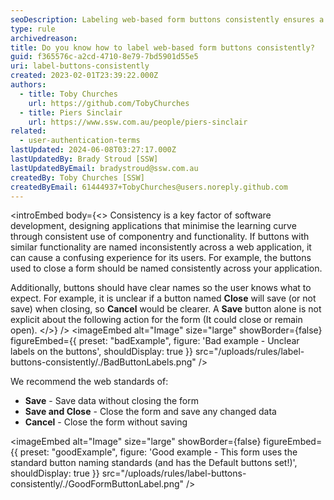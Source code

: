 ```yaml
---
seoDescription: Labeling web-based form buttons consistently ensures a seamless user experience by minimizing confusion and learning curves.
type: rule
archivedreason:
title: Do you know how to label web-based form buttons consistently?
guid: f365576c-a2cd-4710-8e79-7bd5901d55e5
uri: label-buttons-consistently
created: 2023-02-01T23:39:22.000Z
authors:
  - title: Toby Churches
    url: https://github.com/TobyChurches
  - title: Piers Sinclair
    url: https://www.ssw.com.au/people/piers-sinclair
related:
  - user-authentication-terms
lastUpdated: 2024-06-08T03:27:17.000Z
lastUpdatedBy: Brady Stroud [SSW]
lastUpdatedByEmail: bradystroud@ssw.com.au
createdBy: Toby Churches [SSW]
createdByEmail: 61444937+TobyChurches@users.noreply.github.com
---
```


<introEmbed
  body={<>
Consistency is a key factor of software development, designing applications that minimise the learning curve through consistent use of componentry and functionality. If buttons with similar functionality are named inconsistently across a web application, it can cause a confusing experience for its users. For example, the buttons used to close a form should be named consistently across your application.

Additionally, buttons should have clear names so the user knows what to expect. For example, it is unclear if a button named **Close** will save (or not save) when closing, so **Cancel** would be clearer. A **Save** button alone is not explicit about the following action for the form (It could close or remain open).
  </>}
/>
<imageEmbed
  alt="Image"
  size="large"
  showBorder={false}
  figureEmbed={{
    preset: "badExample",
    figure: 'Bad example - Unclear labels on the buttons',
    shouldDisplay: true
  }}
  src="/uploads/rules/label-buttons-consistently/./BadButtonLabels.png"
/>

We recommend the web standards of:

* **Save** - Save data without closing the form
* **Save and Close** - Close the form and save any changed data
* **Cancel** - Close the form without saving

<imageEmbed
  alt="Image"
  size="large"
  showBorder={false}
  figureEmbed={{
    preset: "goodExample",
    figure: 'Good example - This form uses the standard button naming standards (and has the Default buttons set!)',
    shouldDisplay: true
  }}
  src="/uploads/rules/label-buttons-consistently/./GoodFormButtonLabel.png"
/>
